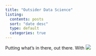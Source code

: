 ```yaml
---
title: "Outsider Data Science"
listing: 
  contents: posts
  sort: "date desc"
  type: default
  categories: true
---
```


Putting what's in there, out there. With ![](img/R_logo.svg.png)
